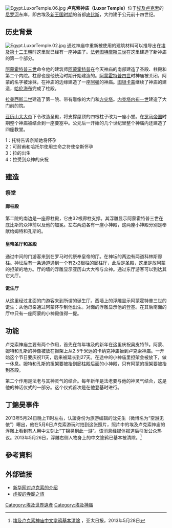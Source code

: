 {{NoteTA
|G1=地名
|1=zh-cn:卢克索; zh-tw:盧克索; zh-hk:樂蜀;zh-sg:乐蜀;
}}
{{Infobox ancient site
| name           = 卢克索神庙
| native_name    = '''Luxor Temple'''
| alternate_name = 
| image          = Entrance of Luxor Temple.JPG
| alt   = 
| caption        = 卢克索神庙塔门
| map_type       = Egypt
| map_alt        = 
| map_size       = 
| relief         = 
| latd           = 25
| latm           = 42
| lats           = 0
| latNS          = N
| longd          = 32
| longm          = 38
| longs          = 21
| longEW         = E
| coordinates_display = inline, title
| location       = [[埃及|埃及]] [[卢克索省|卢克索省]] [[卢克索|卢克索]]
| region         = [[上埃及|上埃及]]
| type           = 神殿
| part_of        = [[底比斯|底比斯]]
| length         = 
| width          = 
| area           = 
| height         = 
| builder        = 
| material       = 
| built          = 西元前十四世纪
| abandoned      = 
| epochs         = 
| cultures       = 
| dependency_of  = 
| occupants      = 
| event          = 
| excavations    = 
| archaeologists = 
| condition      = 
| ownership      = 
| management     = 
| public_access  = 
| website        = <!-- {{URL|example.com}} -->
| notes          = 
| designation1            = WHS
| designation1_offname    = Ancient Thebes with its Necropolis
| designation1_type       = 文化
| designation1_criteria   = i, iii, vi
| designation1_date       = 1979 (3rd [[World_Heritage_Committee|session]])
| designation1_number     = [http://whc.unesco.org/en/list/87 87]
| designation1_free1name  = Region
| designation1_free1value = [[List_of_World_Heritage_Sites_in_the_Arab_States|Arab States]]
}}
[[File:Egypt.LuxorTemple.06.jpg|right]]
'''卢克索神庙（Luxor Temple）'''位于[[埃及|埃及]][[卢克索|卢克索]]的[[尼罗河|尼罗河]]东岸，即古埃及[[新王国时期|新王国时期]]的首都[[底比斯|底比斯]]，大约建于公元前十四世纪。

==历史背景==
[[File:Egypt.LuxorTemple.02.jpg|right]]
通过神庙中重新被使用的建筑材料可以推导出在[[埃及第十二王朝|埃及第十二王朝]]时这里就已经有一座神庙了。[[法老|法老]][[图特摩斯三世|图特摩斯三世]]在这里建造了新神庙的第一个部分。

[[阿蒙霍特普三世|阿蒙霍特普三世]]命令他的建筑师[[阿蒙霍特普_(建筑师)|阿蒙霍特普]]在今天神庙的南部建造了圣殿、柱殿和第二个内院。柱廊也是他统治时期开始建造的。[[阿蒙霍特普四世|阿蒙霍特普四世]]时神庙被关闭，阿蒙的名字被涂抹，在神庙的边缘建造了一座[[阿頓|阿頓]]的神庙。[[图坦卡蒙|图坦卡蒙]]继续了神庙的建造，[[哈伦海布|哈伦海布]]完成了柱殿。

[[拉美西斯二世|拉美西斯二世]]建造了第一院、带有雕像的大门和[[方尖塔|方尖塔]]。[[内克塔内布一世|内克塔内布一世]]建造了大门前的院。

[[亚历山大大帝|亚历山大大帝]]下令改造圣殿，将支撑屋顶的四根柱子改为一座小堂。在[[罗马帝国|罗马帝国]]时期整个神庙被结合到一座要塞中。公元后一开始的几个世纪里整个神庙内还建造了四座教堂。

1：托特告诉奈斯她将怀孕<br>
2：可耐甫和哈托尔使用生命之符使奈斯怀孕<br>
3：拉的出生<br>
4：拉受到众神的庆祝

==建造==

===祭堂===
====廊柱殿====
第二院的南边是一座廊柱殿，它由32根廊柱支撑。其浮雕显示阿蒙霍特普三世在底比斯的众神前以及他的加冕。左右两边各有一座小神殿，这两座小神殿分别是奉献给姆特和孔斯的。

====皇帝圣厅和圣殿====
通过中间的门游客来到在罗马时代祭奉皇帝的厅。在神坛的两边有两道科林斯廊柱。神坛后有一条通道通到一个有2x2根柱的廊柱厅，此后是圣殿，这里是放阿蒙的担架的地方。厅的墙的浮雕显示亚历山大大帝与众神。通过东厅游客可以到达其它大厅。

====诞生厅====
从这里经过北面的门游客来到所谓的诞生厅。西墙上的浮雕显示阿蒙霍特普三世的诞生：从他母亲通过阿蒙怀孕到他出生。对面的浮雕显示他的登基。在其后南面的厅中只有一座阿蒙的小神殿值得一提。

==功能==
卢克索神庙主要有两个作用，首先在每年埃及的新年在这里庆祝奥皮特节。阿蒙、姆特和孔斯的神像被放在担架上从2.5千米远的卡纳克神庙抬到卢克索神庙。一开始这个节日要庆祝11天，后来被延长到27天。在途中的小神庙里担架会被放下，做一休息。姆特和孔斯的担架要被抬到廊柱殿后面的小神殿，只有阿蒙的担架要被抬到圣殿。

第二个作用是法老与其神灵气的结合。每年新年是法老要与他的神灵气结合，这是他的神话仪式的一部分。这个仪式首次是在他登基时进行。

==丁錦昊事件==
{{main|丁錦昊事件}}
2013年5月24日晚上11时左右，认證身份为旅游编辑的沈先生（微博名为“空游无依”）曝出，他在5月6日卢克索游玩时拍到这张照片，照片中的埃及卢克索神庙的浮雕上看到有人用中文刻上“丁锦昊到此一游”。该消息经媒体报道后引发公众热议。2013年5月26日，浮雕右侧人物身上的中文塗鸦已基本被清除。<ref>[http://www.apdnews.com/photo/26931.html 埃及卢克索神庙中文塗鸦基本清除] {{Wayback|url=http://www.apdnews.com/photo/26931.html |date=20130622151214 }}，亚太日报，2013年5月28日</ref>

== 參考資料 ==
{{reflist}}

==外部链接==
* [http://news.xinhuanet.com/ziliao/2002-04/09/content_350793.htm 新华网对卢克索的介绍] {{Wayback|url=http://news.xinhuanet.com/ziliao/2002-04/09/content_350793.htm |date=20140715183943 }}
* [https://web.archive.org/web/20140316181919/http://pano4d.ru/index.php?option=com_content&view=article&id=53&Itemid=64 虛擬的寺廟之旅]

[[Category:埃及世界遺產|Category:埃及世界遺產]]
[[Category:埃及神庙|Category:埃及神庙]]